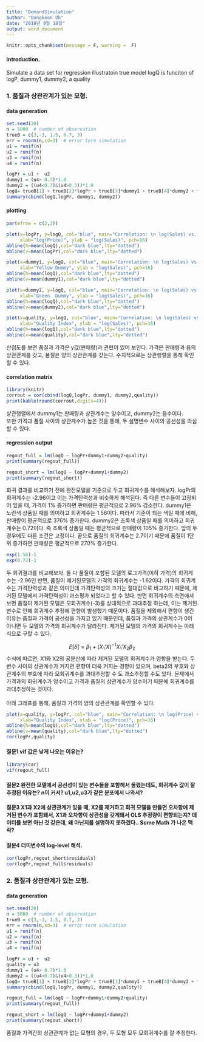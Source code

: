 ```yaml
---
title: "DemandSimulation"
author: "Dongkeon Oh"
date: "2018년 9월 18일"
output: word_document
---
```


```r
knitr::opts_chunk$set(message = F, warning =  F)
```

#### Introduction.

Simulate a data set for regression illustratoin
true model logQ is funciton of logP, dummy1, dummy2, a quality

### 1. 품질과 상관관계가 있는 모형. 
#### data generation

```r
set.seed(20)
n = 5000  # number of observation
trueB = c(3,-3, 1.5, 0.7, 3)
err = rnorm(n,sd=3)  # error term simulation
u1 = runif(n)
u2 = runif(n)
u3 = runif(n)
u4 = runif(n)

logPr = u1 +  u2
dummy1 = (u4> 0.7)*1.0
dummy2 = ((u4<0.7)&(u4>0.3))*1.0
logQ= trueB[1] + trueB[2]*logPr + trueB[3]*dummy1 + trueB[4]*dummy2 + trueB[5]*quality + err
summary(cbind(logQ,logPr, dummy1, dummy2))

```

#### plotting 

```r
par(mfrow = c(2,2))

plot(x=logPr, y=logQ, col="blue", main="Correlation: \n log(Sales) vs. log(Price)",
     xlab="log(Price)", ylab = "log(Sales)", pch=16)
abline(h=mean(logQ),col="dark blue",lty="dotted")
abline(v=mean(logPr),col="dark blue",lty="dotted")

plot(x=dummy1, y=logQ, col="blue", main="Correlation: \n log(Sales) vs. Yellow Dummy",
     xlab="Yellow Dummy", ylab = "log(Sales)", pch=16)
abline(h=mean(logQ),col="dark blue",lty="dotted")
abline(v=mean(dummy1),col="dark blue",lty="dotted")

plot(x=dummy2, y=logQ, col="blue", main="Correlation: \n log(Sales) vs. Green Dummy",
     xlab="Green  Dummy", ylab = "log(Sales)", pch=16)
abline(h=mean(logQ),col="dark blue",lty="dotted")
abline(v=mean(dummy2),col="dark blue",lty="dotted")

plot(x=quality, y=logQ, col="blue", main="Correlation: \n log(Sales) vs. Quality Index",
     xlab="Quality Index", ylab = "log(Sales)", pch=16)
abline(h=mean(logQ),col="dark blue",lty="dotted")
abline(v=mean(quality),col="dark blue",lty="dotted")
```
산점도를 보면 품질과 가격은 y값(판매량)과 관련이 있어 보인다. 가격은 판매량과 음의 상관관계를 갖고, 품질은 양의 상관관계를 갖는다. 수치적으로는 상관행렬을 통해 확인할 수 있다.  

#### correlation matrix

```r
library(knitr)
corrout = cor(cbind(logQ,logPr, dummy1, dummy2,quality))
print(kable(round(corrout,digits=4)))
```
상관행렬에서 dummy1는 판매량과 상관계수는 양수이고, dummy2는 음수이다.  
또한 가격과 품질 사이의 상관계수가 높은 것을 통해, 두 설명변수 사이의 공선성을 의심할 수 있다. 

#### regression output

```r
regout_full = lm(logQ ~ logPr+dummy1+dummy2+quality)
print(summary(regout_full))
```

```r
regout_short = lm(logQ ~ logPr+dummy1+dummy2)
print(summary(regout_short))
```
회귀 결과를 비교하기 전에 완전모델을 기준으로 두고 회귀계수를 해석해보자. logPr의 회귀계수는 -2.96이고 이는 가격탄력성과 비슷하게 해석된다. 즉 다른 변수들이 고정되어 있을 때, 가격이 1% 증가하면 판매량은 평균적으로 2.96% 감소한다. dummy1은 노란색 상품일 때를 의미하고 회귀계수는 1.56이다. 따라서 기준이 되는 색일 때에 비해, 판매량이 평균적으로 376% 증가한다. dummy2은 초록색 상품일 때를 의미하고 회귀계수는 0.72이다. 즉 초록색 상품일 때는 평균적으로 판매량이 105% 증가한다. 앞의 두 경우에도 다른 조건은 고정이다. 끝으로 품질의 회귀계수는 2.7이기 때문에 품질이 1단위 증가하면 판매량은 평균적으로 270% 증가한다. 

```r
exp(1.56)-1
exp(0.72)-1
```

두 회귀결과를 비교해보자. 둘 다 품질이 포함된 모델의 로그가격(이하 가격)의 회귀계수는 -2.96인 반면, 품질이 제거된모델의 가격의 회귀계수는 -1.62이다. 가격의 회귀계수는 가격탄력성과 같은 의미인데 가격탄력성의 크기는 절대값으로 비교하기 때문에, 제거된 모델에서 가격탄력성이 과소평가 되었다고 할 수 있다. 반면 회귀계수의 측면에서 보면 품질이 제거된 모델은 모회귀계수(-3)를 상대적으로 과대추정 하는데, 이는 제거된 변수로 인해 회귀계수 추정에 편향이 발생했기 때문이다. 품질을 제외해서 편향이 생긴 이유는 품질과 가격이 공선성을 가지고 있기 때문인데, 품질과 가격의 상관계수가 0이 아니면 두 모델의 가격의 회귀계수가 달라진다. 제거된 모델의 가격의 회귀계수는 아래 식으로 구할 수 있다. 

$$
E[\hat\delta] = \beta_1 + (X_1'X)^{-1}X_1'X_2\beta_2
$$
수식에 따르면, X1와 X2의 공분산에 따라 제거된 모델의 회귀계수가 영향을 받는다. 두 변수 사이의 상관계수가 커지면 편향이 더욱 커지는 경향이 있으며, beta2의 부호와 상관계수의 부호에 따라 모회귀계수를 과대추정할 수 도 과소추정할 수도 있다. 문제에서 가격과의 회귀계수가 양수이고 가격과 품질의 상관계수가 양수이기 때문에 회귀계수를 과대추정하는 것이다. <br>
<br>
아래 그래프를 통해, 품질과 가격의 양의 상관관계를 확인할 수 있다. 

```r
plot(x=quality, y=logPr, col="blue", main="Correlation: \n log(Price) vs. Quality Index",
     xlab="Quality Index", ylab = "log(Price)", pch=16)
abline(h=mean(logQ),col="dark blue",lty="dotted")
abline(v=mean(quality),col="dark blue",lty="dotted")
cor(logPr,quality)
```


#### 질문1 vif 값은 낮게 나오는 이유는? 
```r
library(car)
vif(regout_full)
```

#### 질문2 완전한 모델에서 공선성이 있는 변수들을 포함해서 돌렸는데도, 회귀계수 값이 잘 추정된 이유는? n이 커서? u1,u2,u3가 같은 분포에서 나와서? 
#### 질문3 X1과 X2에 상관관계가 있을 때, X2를 제거하고 회귀 모델을 만들면 오차항에 제거된 변수가 포함돼서, X1과 오차항이 상관성을 갖게돼서 OLS 추정량이 편향되는지? 데이터를 보면 아닌 것 같은데, 왜 아닌지를 설명하지 못하겠다.. Some Math 가 나온 맥락?
#### 질문4 더미변수의 log-level 해석.

```r
cor(logPr,regout_short$residuals)
cor(logPr,regout_full$residuals)
```

### 2. 품질과 상관관계가 있는 모형. 
#### data generation

```r
set.seed(20)
n = 5000  # number of observation
trueB = c(3,-3, 1.5, 0.7, 3)
err = rnorm(n,sd=3)  # error term simulation
u1 = runif(n)
u2 = runif(n)
u3 = runif(n)
u4 = runif(n)

logPr = u1 +  u2
quality = u3 
dummy1 = (u4> 0.7)*1.0
dummy2 = ((u4<0.7)&(u4>0.3))*1.0
logQ= trueB[1] + trueB[2]*logPr + trueB[3]*dummy1 + trueB[4]*dummy2 + trueB[5]*quality + err
summary(cbind(logQ,logPr, dummy1, dummy2,quality))

```


```r
regout_full = lm(logQ ~ logPr+dummy1+dummy2+quality)
print(summary(regout_full))
```


```r
regout_short = lm(logQ ~ logPr+dummy1+dummy2)
print(summary(regout_short))
```

품질과 가격간의 상관관계가 없는 모형의 경우, 두 모형 모두 모회귀계수를 잘 추정한다. 
